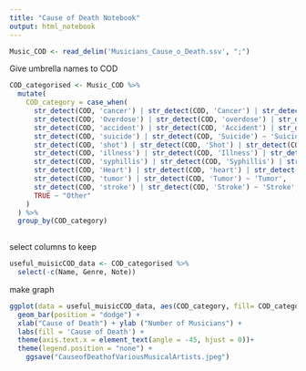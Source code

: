 ---
title: "Cause of Death Notebook"
output: html_notebook
---
 

```{r}
Music_COD <- read_delim('Musicians_Cause_o_Death.ssv', ";") 
```
Give umbrella names to COD
```{r}
COD_categorised <- Music_COD %>%
  mutate(
    COD_category = case_when(
      str_detect(COD, 'cancer') | str_detect(COD, 'Cancer') | str_detect(COD, 'leukemia') | str_detect(COD, 'Leukemia') ~ 'Cancer',
      str_detect(COD, 'Overdose') | str_detect(COD, 'overdose') | str_detect(COD, 'OD') | str_detect(COD, 'O.D.') | str_detect(COD, 'drug') | str_detect(COD, 'Drug') | str_detect(COD, 'alcohol') | str_detect(COD, 'cocaine') | str_detect(COD, 'heroin') | str_detect(COD, 'Heroin') | str_detect(COD, 'cocaine') ~ 'Drug and/or Alcohol-related',
      str_detect(COD, 'accident') | str_detect(COD, 'Accident') | str_detect(COD, 'crash') | str_detect(COD, 'Crash') | str_detect(COD, 'hit') |  str_detect(COD, 'Hit') | str_detect(COD, 'struck') | str_detect(COD, 'injur')| str_detect(COD, 'fire') | str_detect(COD, 'FIRE') | str_detect(COD, 'victim') | str_detect(COD, 'fell') | str_detect(COD, 'drown') | str_detect(COD, 'Drown') | str_detect(COD, 'chok') |str_detect(COD, 'Chok') | str_detect(COD, 'fall') ~ 'Accident',
      str_detect(COD, 'suicide') | str_detect(COD, 'Suicide') ~ 'Suicide',
      str_detect(COD, 'shot') | str_detect(COD, 'Shot') | str_detect(COD, 'murder') | str_detect(COD, 'Murder') | str_detect(COD, 'stab') | str_detect(COD, 'Stab') | str_detect(COD, 'strangle') | str_detect(COD, 'shoot') ~ 'Homicide',
      str_detect(COD, 'illness') | str_detect(COD, 'Illness') | str_detect(COD, 'disease') | str_detect(COD, 'Disease') | str_detect(COD, 'natural causes') | str_detect(COD, 'complications') | str_detect(COD, 'Complications') | str_detect(COD, 'Diabetes') | str_detect(COD, 'diabetes') | str_detect(COD, 'Diabet') | str_detect(COD, 'diabet') | str_detect(COD, 'itis') | str_detect(COD, 'lymphoma') | str_detect(COD, 'Lymphoma') | str_detect(COD, 'noma') | str_detect(COD, 'loma') | str_detect(COD, 'sarcoma') | str_detect(COD, 'pneumonia')| str_detect(COD, 'Pneumonia') | str_detect(COD, 'osis') | str_detect(COD, 'kidney') | str_detect(COD, 'liver failure') | str_detect(COD, 'aneurysm') | str_detect(COD, 'sema') | str_detect(COD, 'eizure') | str_detect(COD, 'emia') | str_detect(COD, 'rrhage') ~ 'Disease or Natural Causes', 
      str_detect(COD, 'syphillis') | str_detect(COD, 'Syphillis') | str_detect(COD, 'philis') | str_detect(COD, 'AIDS') ~ 'STI/STD -related',
      str_detect(COD, 'Heart') | str_detect(COD, 'heart') | str_detect(COD, 'cardiac') ~ 'Heart -related',
      str_detect(COD, 'tumor') | str_detect(COD, 'Tumor') ~ 'Tumor',
      str_detect(COD, 'stroke') | str_detect(COD, 'Stroke') ~ 'Stroke',
      TRUE ~ "Other"
    )
  ) %>%
  group_by(COD_category)
    
```

select columns to keep
```{r}
useful_muisicCOD_data <- COD_categorised %>%
  select(-c(Name, Genre, Note))
```
make graph
```{r}
ggplot(data = useful_muisicCOD_data, aes(COD_category, fill= COD_category)) +
  geom_bar(position = "dodge") +
  xlab("Cause of Death") + ylab ("Number of Musicians") +
  labs(fill = 'Cause of Death') +
  theme(axis.text.x = element_text(angle = -45, hjust = 0))+
  theme(legend.position = "none") +
    ggsave("CauseofDeathofVariousMusicalArtists.jpeg")
```

